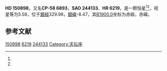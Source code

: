 {{Starbox begin
| name = HD 150898
}}
{{Starbox observe
| epoch = [[J2000.0|J2000.0]]
| constell = {{星座名待查}}<ref name=SIMBAD>{{cite web
 | url=http://simbad.u-strasbg.fr/simbad/sim-id?Ident=HR+6219
 | title=Pulsating variable Star
 | publisher=Centre de Données astronomiques de Strasbourg
 | work=SIMBAD
 | accessdate=2012-07-13
 | archive-date=2016-03-18
 | archive-url=https://web.archive.org/web/20160318172448/http://simbad.u-strasbg.fr/simbad/sim-id?Ident=HR+6219
 | dead-url=no
 }}</ref><ref name=DATA>{{cite web
 | url=http://vizier.u-strasbg.fr/viz-bin/VizieR-5?-out.add=.&-source=5050&-corr=PK=HR&-out.max=9999&HR=6219
 | title=VizieR Detailed Page
 | accessdate=2012-07-13
 | archive-date=2016-03-04
 | archive-url=https://web.archive.org/web/20160304215138/http://vizier.u-strasbg.fr/viz-bin/VizieR-5?-out.add=.&-source=5050&-corr=PK=HR&-out.max=9999&HR=6219
 | dead-url=no
 }}</ref>
| 星官 = 
| ra = {{RA|16|47|19.5}}<ref name=SIMBAD /><ref name=DATA />
| dec = {{DEC|-58|20|29}}<ref name=SIMBAD /><ref name=DATA />
| appmag_v = 5.58<ref name=SIMBAD /><ref name=DATA />
}}
{{Starbox character
| class = B0.5Ia<ref name=SIMBAD /><ref name=DATA />
| b-v = -0.08<ref name=SIMBAD /><ref name=DATA />
| u-b = -1<ref name=SIMBAD /><ref name=DATA />
| r-i = <ref name=SIMBAD /><ref name=DATA />
| variable = 
}}
{{Starbox astrometry
| radial_v = -1
| prop_mo_ra = -53
| parallax = 
| p_error = 
}}
{{Starbox catalog
| names =CP-58 6893，[[SAO星表|SAO]] 244133，[[HD星表|HD]] 150898，[[HR星表|HR]] 6219}}
{{Starbox reference |Simbad=HR+6219}}
{{Starbox end}}

'''HD 150898'''，又名'''CP-58 6893'''，'''SAO 244133'''、'''HR 6219'''，是一颗恒星<ref name=SIMBAD /><ref name=DATA />，视星等为5.58，位于[[銀道座標系|銀經]]329.98，[[銀道座標系|銀緯]]-8.47，其[[B1900.0|B1900.0]]坐标为赤經{{RA|16|38|48.4}}，赤緯{{DEC|-58|-8.47|27}}。

== 参考文献 ==
{{reflist}}

{{star-stub}}

[[Category:HD和HDE天體|150898]]
[[Category:HR天體|6219]]
[[Category:SAO天體|244133]]
[[Category:天坛座|Category:天坛座]]